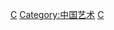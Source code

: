 {{Catnav|頁面分類|各種主題的頁面分類|按國家分類|各國文化|各國音樂}}
{{Catnav|頁面分類|各種主題的頁面分類|按國家分類|各國文化|中国文化}}
{{Catnav|頁面分類|人文學科|艺术|各國藝術|各國音樂}}
{{Catnav|頁面分類|人文學科|艺术|各國藝術|中国艺术}}
{{Commons category|Music of China}}

{{Catmore}}

[[Category:亚洲各国音乐|C]]
[[Category:中国艺术|Category:中国艺术]]
[[Category:東亞音樂|C]]